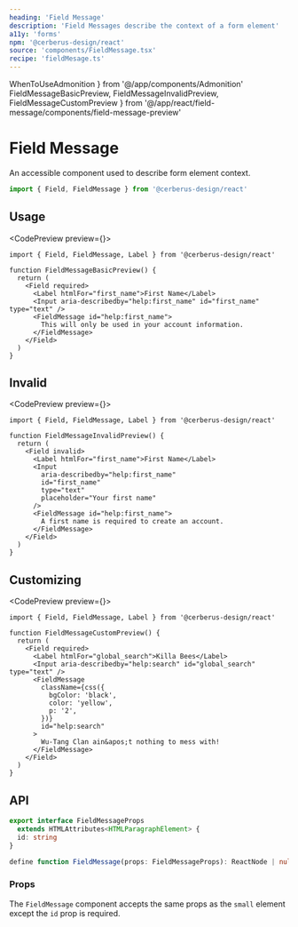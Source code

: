 ```yaml
---
heading: 'Field Message'
description: 'Field Messages describe the context of a form element'
a11y: 'forms'
npm: '@cerberus-design/react'
source: 'components/FieldMessage.tsx'
recipe: 'fieldMesage.ts'
---
```


  WhenToUseAdmonition
} from '@/app/components/Admonition'
  FieldMessageBasicPreview,
  FieldMessageInvalidPreview,
  FieldMessageCustomPreview
} from '@/app/react/field-message/components/field-message-preview'

# Field Message

An accessible component used to describe form element context.

```ts
import { Field, FieldMessage } from '@cerberus-design/react'
```

<WhenToUseAdmonition description="When you need extra context for an Input component (valid or error state)." />

## Usage

<CodePreview preview={<FieldMessageBasicPreview />}>
```tsx title="first-name-input.tsx" {8}
import { Field, FieldMessage, Label } from '@cerberus-design/react'

function FieldMessageBasicPreview() {
  return (
    <Field required>
      <Label htmlFor="first_name">First Name</Label>
      <Input aria-describedby="help:first_name" id="first_name" type="text" />
      <FieldMessage id="help:first_name">
        This will only be used in your account information.
      </FieldMessage>
    </Field>
  )
}
```
</CodePreview>

## Invalid

<CodePreview preview={<FieldMessageInvalidPreview />}>
```tsx title="search-input.tsx" {5}
import { Field, FieldMessage, Label } from '@cerberus-design/react'

function FieldMessageInvalidPreview() {
  return (
    <Field invalid>
      <Label htmlFor="first_name">First Name</Label>
      <Input
        aria-describedby="help:first_name"
        id="first_name"
        type="text"
        placeholder="Your first name"
      />
      <FieldMessage id="help:first_name">
        A first name is required to create an account.
      </FieldMessage>
    </Field>
  )
}
```
</CodePreview>

## Customizing

<CodePreview preview={<FieldMessageCustomPreview />}>
```tsx title="search-input.tsx"
import { Field, FieldMessage, Label } from '@cerberus-design/react'

function FieldMessageCustomPreview() {
  return (
    <Field required>
      <Label htmlFor="global_search">Killa Bees</Label>
      <Input aria-describedby="help:search" id="global_search" type="text" />
      <FieldMessage
        className={css({
          bgColor: 'black',
          color: 'yellow',
          p: '2',
        })}
        id="help:search"
      >
        Wu-Tang Clan ain&apos;t nothing to mess with!
      </FieldMessage>
    </Field>
  )
}

```
</CodePreview>

## API

```ts showLineNumbers=false
export interface FieldMessageProps
  extends HTMLAttributes<HTMLParagraphElement> {
  id: string
}

define function FieldMessage(props: FieldMessageProps): ReactNode | null
```

### Props

The `FieldMessage` component accepts the same props as the `small` element except the `id` prop is required.
